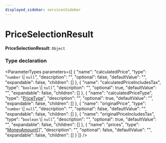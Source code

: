 ```yaml
---
displayed_sidebar: servicesSidebar
---
```



# PriceSelectionResult

 **PriceSelectionResult**: `Object`

### Type declaration

<ParameterTypes parameters={[
  {
    "name": "calculatedPrice",
    "type": "`number` \\| ``null``",
    "description": "",
    "optional": false,
    "defaultValue": "",
    "expandable": false,
    "children": []
  },
  {
    "name": "calculatedPriceIncludesTax",
    "type": "`boolean` \\| ``null``",
    "description": "",
    "optional": true,
    "defaultValue": "",
    "expandable": false,
    "children": []
  },
  {
    "name": "calculatedPriceType",
    "type": "[PriceType](../index.md#pricetype)",
    "description": "",
    "optional": true,
    "defaultValue": "",
    "expandable": false,
    "children": []
  },
  {
    "name": "originalPrice",
    "type": "`number` \\| ``null``",
    "description": "",
    "optional": false,
    "defaultValue": "",
    "expandable": false,
    "children": []
  },
  {
    "name": "originalPriceIncludesTax",
    "type": "`boolean` \\| ``null``",
    "description": "",
    "optional": true,
    "defaultValue": "",
    "expandable": false,
    "children": []
  },
  {
    "name": "prices",
    "type": "[MoneyAmount](../classes/MoneyAmount.mdx)[]",
    "description": "",
    "optional": false,
    "defaultValue": "",
    "expandable": false,
    "children": []
  }
]} />
